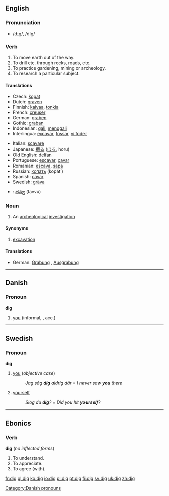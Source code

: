 ==English==

===Pronunciation===
*/dɪg/, /dIg/

===Verb===
{{irregverb|'''to dig'''|'''[[digs]]'''|'''[[dug]]'''|'''[[dug]]'''|'''[[digging]]'''}}

# To move earth out of the way.
# To drill etc. through rocks, roads, etc.
# To practice gardening, mining or archeology.
# To research a particular subject.

====Translations====
{{top}}
*Czech: [[kopat]]
*Dutch: [[graven]]
*Finnish: [[kaivaa]], [[tonkia]]
*French: [[creuser]]
*German: [[graben]]
*Gothic: [[graban]]
*Indonesian: [[gali]], [[gali|menggali]] 
*Interlingua: [[excavar]], [[fossar]], [[vi foder]]
{{mid}}
*Italian: [[scavare]]
*Japanese: [[掘る]] ([[ほる]], horu)
*Old English: [[delfan]]
*Portuguese: [[escavar]], [[cavar]]
*Romanian:  [[escava]], [[sapa]]
*Russian: [[копать]] (kopát’)
*Spanish: [[cavar]]
*Swedish: [[gräva]]
*{{te}}: [[తవ్వు]] (tavvu)
{{bottom}}

===Noun===
{{en-noun|dig|digs}}

# An [[archeological]] [[investigation]]

====Synonyms====
#[[excavation]]

====Translations====
*German: [[Grabung]] {{f}}, [[Ausgrabung]] {{f}}


----

==Danish==

===Pronoun===
'''dig'''

#[[you]] (informal, {{s}}, acc.)

[[Category:Danish pronouns]]


----

==Swedish==
===Pronoun===
'''dig'''

# [[you]] (''objective case'')
#:''Jag såg '''dig''' aldrig där'' = ''I never saw '''you''' there''
# [[yourself]]
#:''Slog du '''dig'''?'' = ''Did you hit '''yourself'''?''


----
==Ebonics==
===Verb===
'''dig''' (''no inflected forms'')
#To understand.
#To appreciate.
#To agree (with).

[[fr:dig]]
[[gl:dig]]
[[ko:dig]]
[[io:dig]]
[[pl:dig]]
[[pt:dig]]
[[fi:dig]]
[[sv:dig]]
[[uk:dig]]
[[zh:dig]]